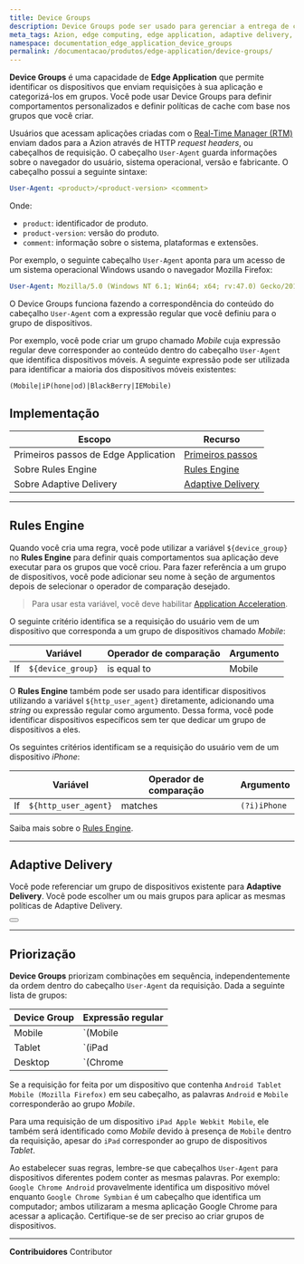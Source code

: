 ```yaml
---
title: Device Groups
description: Device Groups pode ser usado para gerenciar a entrega de conteúdo e definir comportamentos específicos de acordo com os dispositivos que acessam sua aplicação.
meta_tags: Azion, edge computing, edge application, adaptive delivery, rules engine, user-agent, device
namespace: documentation_edge_application_device_groups
permalink: /documentacao/produtos/edge-application/device-groups/
---
```


**Device Groups** é uma capacidade de **Edge Application** que permite identificar os dispositivos que enviam requisições à sua aplicação e categorizá-los em grupos. Você pode usar Device Groups para definir comportamentos personalizados e definir políticas de cache com base nos grupos que você criar.

Usuários que acessam aplicações criadas com o [Real-Time Manager (RTM)](https://manager.azion.com) enviam dados para a Azion através de HTTP *request headers*, ou cabeçalhos de requisição. O cabeçalho `User-Agent` guarda informações sobre o navegador do usuário, sistema operacional, versão e fabricante. O cabeçalho possui a seguinte sintaxe:

```yaml
User-Agent: <product>/<product-version> <comment>
```

Onde:

- `product`: identificador de produto.
- `product-version`: versão do produto.
- `comment`: informação sobre o sistema, plataformas e extensões.

Por exemplo, o seguinte cabeçalho `User-Agent` aponta para um acesso de um sistema operacional Windows usando o navegador Mozilla Firefox:

```yaml
User-Agent: Mozilla/5.0 (Windows NT 6.1; Win64; x64; rv:47.0) Gecko/20100101 Firefox/47.0
```

O Device Groups funciona fazendo a correspondência do conteúdo do cabeçalho `User-Agent` com a expressão regular que você definiu para o grupo de dispositivos.

Por exemplo, você pode criar um grupo chamado *Mobile* cuja expressão regular deve corresponder ao conteúdo dentro do cabeçalho `User-Agent` que identifica dispositivos móveis. A seguinte expressão pode ser utilizada para identificar a maioria dos dispositivos móveis existentes:

```
(Mobile|iP(hone|od)|BlackBerry|IEMobile)
```

## Implementação

| Escopo | Recurso |
| --- | --- |
| Primeiros passos de Edge Application | [Primeiros passos](/pt-br/documentacao/produtos/edge-application/primeiros-passos/) |
| Sobre Rules Engine | [Rules Engine](/pt-br/documentacao/produtos/edge-application/rules-engine/) |
| Sobre Adaptive Delivery | [Adaptive Delivery](/pt-br/documentacao/produtos/edge-application/cache-settings/#adaptive-delivery) |

---

## Rules Engine

Quando você cria uma regra, você pode utilizar a variável `${device_group}` no **Rules Engine** para definir quais comportamentos sua aplicação deve executar para os grupos que você criou. Para fazer referência a um grupo de dispositivos, você pode adicionar seu nome à seção de argumentos depois de selecionar o operador de comparação desejado.

> Para usar esta variável, você deve habilitar [Application Acceleration](/pt-br/documentacao/produtos/edge-application/application-acceleration/).

O seguinte critério identifica se a requisição do usuário vem de um dispositivo que corresponda a um grupo de dispositivos chamado *Mobile*:

|  | Variável | Operador de comparação | Argumento |
| --- | --- | --- | --- |
| If | `${device_group}` | is equal to | Mobile |

O **Rules Engine** também pode ser usado para identificar dispositivos utilizando a variável `${http_user_agent}` diretamente, adicionando uma *string* ou expressão regular como argumento. Dessa forma, você pode identificar dispositivos específicos sem ter que dedicar um grupo de dispositivos a eles.

Os seguintes critérios identificam se a requisição do usuário vem de um dispositivo *iPhone*:

|  | Variável | Operador de comparação | Argumento |
| --- | --- | --- | --- |
| If | `${http_user_agent}` | matches | `(?i)iPhone` |

Saiba mais sobre o [Rules Engine](/pt-br/documentacao/produtos/edge-application/rules-engine/).

---

## Adaptive Delivery

Você pode referenciar um grupo de dispositivos existente para **Adaptive Delivery**. Você pode escolher um ou mais grupos para aplicar as mesmas políticas de Adaptive Delivery.

<Button href="/pt-br/documentacao/produtos/edge-application/cache-settings/#adaptive-delivery" text="Saiba mais sobre Adaptive Delivery"></Button>

---

## Priorização

**Device Groups** priorizam combinações em sequência, independentemente da ordem dentro do cabeçalho `User-Agent` da requisição. Dada a seguinte lista de grupos:

| Device Group | Expressão regular |
| --- | --- |
| Mobile | `(Mobile|Android)` |
| Tablet | `(iPad|Android)` |
| Desktop | `(Chrome|Mozilla)` |

Se a requisição for feita por um dispositivo que contenha `Android Tablet Mobile (Mozilla Firefox)` em seu cabeçalho, as palavras `Android` e `Mobile` corresponderão ao grupo *Mobile*.

Para uma requisição de um dispositivo `iPad Apple Webkit Mobile`, ele também será identificado como *Mobile* devido à presença de `Mobile` dentro da requisição, apesar do `iPad` corresponder ao grupo de dispositivos *Tablet*.

Ao estabelecer suas regras, lembre-se que cabeçalhos `User-Agent` para dispositivos diferentes podem conter as mesmas palavras. Por exemplo: `Google Chrome Android` provavelmente identifica um dispositivo móvel enquanto `Google Chrome Symbian` é um cabeçalho que identifica um computador; ambos utilizaram a mesma aplicação Google Chrome para acessar a aplicação. Certifique-se de ser preciso ao criar grupos de dispositivos.



---


**Contribuidores** <ContributorList>Contributor</ContributorList>

